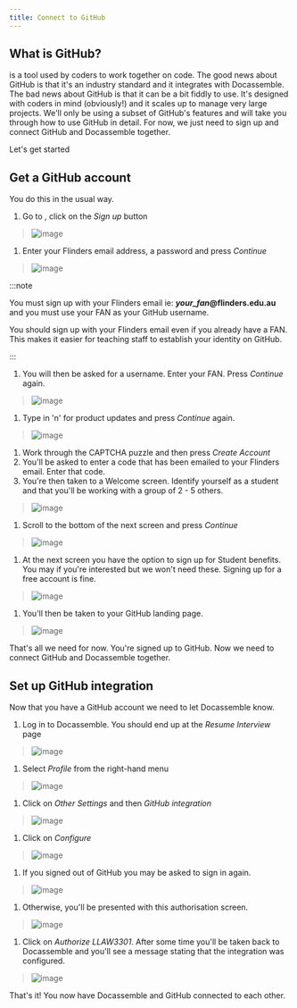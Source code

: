 ```yaml
---
title: Connect to GitHub
---
```


## What is GitHub?
<DisplayConstants data='github' /> is a tool used by coders to work together on code.  The good news about GitHub is that it's an industry standard and it integrates with Docassemble.
The bad news about GitHub is that it can be a bit fiddly to use.  It's designed with coders in mind (obviously!) and it scales up to manage very
large projects.  We'll only be using a subset of GitHub's features and <DisplayChapter chapter='6' /> will take you through how to use GitHub in detail.  For now, we just need to sign up and connect GitHub and Docassemble together.

Let's get started

## Get a GitHub account
You do this in the usual way.  

1. Go to <DisplayConstants data='github' />, click on the *Sign up* button
  > ![image](/img/textbook/chapter_1/github_signup1.png)
1. Enter your Flinders email address, a password and press *Continue*
  > ![image](/img/textbook/chapter_1/github_signup2.png)

  :::note

  You must sign up with your Flinders email ie: ***your_fan*@flinders.edu.au** and you must use your FAN as your GitHub username. 

  You should sign up with your Flinders email even if you already have a FAN.
  This makes it easier for teaching staff to establish your identity on GitHub.

  :::

1. You will then be asked for a username.  Enter your FAN.  Press *Continue* again.
  > ![image](/img/textbook/chapter_1/github_signup3.png)
1. Type in 'n' for product updates and press *Continue* again.
  > ![image](/img/textbook/chapter_1/github_signup4.png)
1. Work through the CAPTCHA puzzle and then press *Create Account*
1. You'll be asked to enter a code that has been emailed to your Flinders email.  Enter that code.
1. You're then taken to a Welcome screen.  Identify yourself as a student and that you'll be working with a group of 2 - 5 others.
  > ![image](/img/textbook/chapter_1/github_signup5.png)
1. Scroll to the bottom of the next screen and press *Continue*
  > ![image](/img/textbook/chapter_1/github_signup6.png)
1. At the next screen you have the option to sign up for Student benefits.  You may if you're interested but we won't need these.  Signing up for a free account is fine.
  > ![image](/img/textbook/chapter_1/github_signup7.png)
1. You'll then be taken to your GitHub landing page.
  > ![image](/img/textbook/chapter_1/github_signup8.png)

That's all we need for now.  You're signed up to GitHub.  Now we need to connect GitHub and Docassemble together.

## Set up GitHub integration
Now that you have a GitHub account we need to let Docassemble know.
1. Log in to Docassemble.  You should end up at the *Resume Interview* page
  > ![image](/img/textbook/chapter_1/docassemble_after_signin_screen.png)
1. Select *Profile* from the right-hand menu
  > ![image](/img/textbook/chapter_1/github_integration1.png)
1. Click on *Other Settings* and then *GitHub integration*
  > ![image](/img/textbook/chapter_1/github_integration2.png)
1. Click on *Configure*
  > ![image](/img/textbook/chapter_1/github_integration3.png)
1. If you signed out of GitHub you may be asked to sign in again.
  > ![image](/img/textbook/chapter_1/github_integration4.png)
1. Otherwise, you'll be presented with this authorisation screen.
  > ![image](/img/textbook/chapter_1/github_integration5.png)
1. Click on *Authorize LLAW3301*.  After some time you'll be taken back to Docassemble and you'll see a message stating that the integration was configured.
  > ![image](/img/textbook/chapter_1/github_integration6.png)

That's it! You now have Docassemble and GitHub connected to each other.
